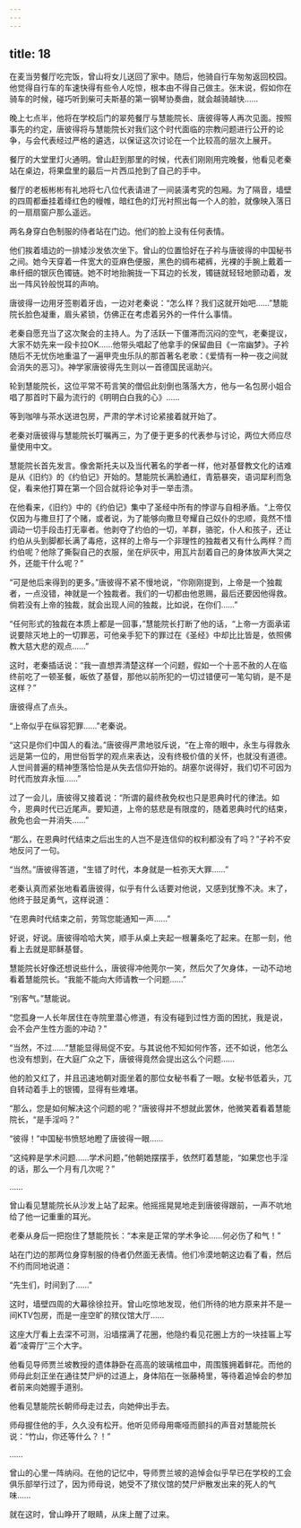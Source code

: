 ```yaml
---
---
---
```

title: 18
---



在麦当劳餐厅吃完饭，曾山将女儿送回了家中。随后，他骑自行车匆匆返回校园。他觉得自行车的车速快得有些令人吃惊，根本由不得自己做主。张末说，假如你在骑车的时候，碰巧听到柴可夫斯基的第一钢琴协奏曲，就会越骑越快……

晚上七点半，他将在学校后门的翠苑餐厅与慧能院长、唐彼得等人再次见面。按照事先的约定，唐彼得将与慧能院长对我们这个时代面临的宗教问题进行公开的论争，与会代表经过严格的遴选，以保证这次讨论在一个比较高的层次上展开。

餐厅的大堂里灯火通明。曾山赶到那里的时候，代表们刚刚用完晚餐，他看见老秦站在桌边，将果盘里的最后一片西瓜抢到了自己的手中。

餐厅的老板彬彬有礼地将七八位代表请进了一间装潢考究的包厢。为了隔音，墙壁的四周都垂挂着绛红色的幔帷，暗红色的灯光衬照出每一个人的脸，就像映入落日的一扇扇窗户那么遥远。

两名身穿白色制服的侍者站在门边。他们的脸上没有任何表情。

他们挨着墙边的一排矮沙发依次坐下。曾山的位置恰好在子衿与唐彼得的中国秘书之间。她今天穿着一件宽大的亚麻色便服，黑色的绸布裙裤，光裸的手腕上戴着一串纤细的银灰色镯链。她不时地抬腕拢一下耳边的长发，镯链就轻轻地颤动着，发出一阵风铃般悦耳的声响。

唐彼得一边用牙签剔着牙齿，一边对老秦说：“怎么样？我们这就开始吧……”慧能院长脸色凝重，眉头紧锁，仿佛正在考虑着另外的一件什么事情。

老秦自愿充当了这次聚会的主持人。为了活跃一下僵滞而沉闷的空气，老秦提议，大家不妨先来一段卡拉OK……他带头唱起了他拿手的保留曲目《一帘幽梦》。子衿随后不无忧伤地重温了一遍甲壳虫乐队的那首著名老歌：《爱情有一种一夜之间就会消失的恶习》。神学家唐彼得先生则以一首德国民谣助兴。

轮到慧能院长，这位平常不苟言笑的僧侣此刻倒也落落大方，他与一名包房小姐合唱了那首时下最为流行的《明明白白我的心》……

等到咖啡与茶水送进包房，严肃的学术讨论紧接着就开始了。

老秦对唐彼得与慧能院长叮嘱再三，为了便于更多的代表参与讨论，两位大师应尽量使用中文。

慧能院长首先发言。像舍斯托夫以及当代著名的学者一样，他对基督教文化的诘难是从《旧约》的《约伯记》开始的。慧能院长满脸通红，青筋暴突，语词犀利而急促，看来他打算在第一个回合就将论争对手一举击溃。

在他看来，《旧约》中的《约伯记》集中了圣经中所有的悖谬与自相矛盾。“上帝仅仅因为与撒旦打了个赌，或者说，为了能够向撒旦夸耀自己奴仆的忠顺，竟然不惜调动一切手段击打无辜者。他剥夺了约伯的一切，羊群，骆驼，仆人和孩子，还让约伯从头到脚都长满了毒疮，这样的上帝与一个非理性的独裁者又有什么两样？而约伯呢？他除了撕裂自己的衣服，坐在炉灰中，用瓦片刮着自己的身体放声大哭之外，还能干什么呢？”

“可是他后来得到的更多。”唐彼得不紧不慢地说，“你刚刚提到，上帝是一个独裁者，一点没错，神就是一个独裁者。我们的一切都由他恩赐，最后还要因他得救。倘若没有上帝的独裁，就会出现人间的独裁，比如说，在你们……”

“任何形式的独裁在本质上都是一回事，”慧能院长打断了他的话，“上帝一方面承诺说要除灭地上的一切罪恶，可他亲手犯下的罪过在《圣经》中却比比皆是，依照佛教大慈大悲的观点……”

这时，老秦插话说：“我一直想弄清楚这样一个问题，假如一个十恶不赦的人在临终前吃了一顿圣餐，皈依了基督，那他以前所犯的一切过错便可一笔勾销，是不是这样？”

唐彼得点了点头。

“上帝似乎在纵容犯罪……”老秦说。

“这只是你们中国人的看法。”唐彼得严肃地驳斥说，“在上帝的眼中，永生与得救永远是第一位的，用世俗哲学的观点来表达，没有终极价值的关怀，也就没有道德。人世间普遍的精神堕落恰恰是从失去信仰开始的。胡塞尔说得好，我们切不可因为时代而放弃永恒……”

过了一会儿，唐彼得又接着说：“所谓的最终赦免权也只是恩典时代的律法。如今，恩典时代已近尾声。要知道，上帝的慈悲是有限度的，随着恩典时代的结束，赦免也会一并消失……”

“那么，在恩典时代结束之后出生的人岂不是连信仰的权利都没有了吗？”子衿不安地反问了一句。

“当然。”唐彼得答道，“生错了时代，本身就是一桩弥天大罪……”

老秦认真而紧张地看着唐彼得，似乎有什么话要对他说，又感到犹豫不决。末了，他终于鼓足勇气，这样说道：

“在恩典时代结束之前，劳驾您能通知一声……”

好说，好说。唐彼得哈哈大笑，顺手从桌上夹起一根薯条吃了起来。在那一刻，他看上去就是耶稣基督。

慧能院长好像还想说些什么，唐彼得冲他莞尔一笑，然后欠了欠身体，一动不动地看着慧能院长。“我能不能向大师请教一个问题……”

“别客气。”慧能说。

“您孤身一人长年居住在寺院里潜心修道，有没有碰到过性方面的困扰，我是说，会不会产生性方面的冲动？”

“当然，不过……”慧能显得局促不安。与其说他不知如何作答，还不如说，他怎么也没有想到，在大庭广众之下，唐彼得竟然会提出这么个问题……

他的脸又红了，并且迅速地朝对面坐着的那位女秘书看了一眼。女秘书低着头，兀自转动着手上的银镯，显得有些难堪。

“那么，您是如何解决这个问题的呢？”唐彼得并不想就此罢休，他微笑着看着慧能院长，“是手淫吗？”

“彼得！”中国秘书愤怒地瞪了唐彼得一眼……

“这纯粹是学术问题……学术问题，”他朝她摆摆手，依然盯着慧能，“如果您也手淫的话，那么一个月有几次呢？”

……

曾山看见慧能院长从沙发上站了起来。他摇摇晃晃地走到唐彼得跟前，一声不吭地给了他一记重重的耳光。

老秦从身后一把抱住了慧能院长：“本来是正常的学术争论……何必伤了和气！”

站在门边的那两位身穿制服的侍者仍然面无表情。他们冷漠地朝这边看了看，然后不约而同地说道：

“先生们，时间到了……”

这时，墙壁四周的大幕徐徐拉开。曾山吃惊地发现，他们所待的地方原来并不是一间KTV包房，而是一座空旷的殡仪馆大厅……

这座大厅看上去深不可测，沿墙摆满了花圈，他隐约看见花圈上方的一块挂匾上写着“凌霄厅”三个大字。

他看见导师贾兰坡教授的遗体静卧在高高的玻璃棺皿中，周围簇拥着鲜花。而他的师母此刻正坐在通往焚尸炉的过道上，身体陷在一张藤椅里，等待着追悼会的参加者前来向她握手道别。

他看见慧能院长朝师母走过去，向她伸出手去。

师母握住他的手，久久没有松开。他听见师母用嘶哑而颤抖的声音对慧能院长说：“竹山，你还等什么？！”

……

曾山的心里一阵纳闷。在他的记忆中，导师贾兰坡的追悼会似乎早已在学校的工会俱乐部举行过了，因为师母说，她受不了殡仪馆的焚尸炉散发出来的死人的气味……

就在这时，曾山睁开了眼睛，从床上醒了过来。